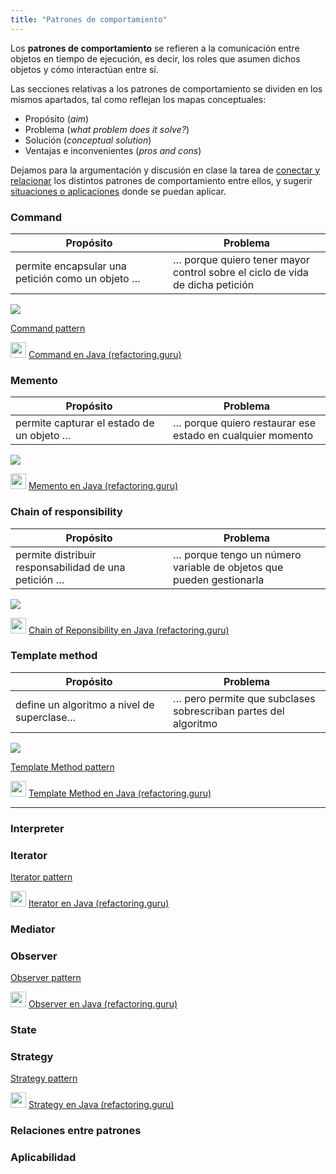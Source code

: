 ```yaml
---
title: "Patrones de comportamiento"
---
```



::: {.callout-note title="Definición"}

Los **patrones de comportamiento** se refieren a la comunicación entre objetos en tiempo de ejecución, es decir, los roles que asumen dichos objetos y cómo interactúan entre sí.

:::


Las secciones relativas a los patrones de comportamiento se dividen en los mismos apartados, tal como reflejan los mapas conceptuales:

- Propósito (*aim*)
- Problema (*what problem does it solve?*)
- Solución (*conceptual solution*)
- Ventajas e inconvenientes (*pros and cons*)

Dejamos para la argumentación y discusión en clase la tarea de [conectar y relacionar](#relaciones-entre-patrones) los distintos patrones de comportamiento entre ellos, y sugerir [situaciones o aplicaciones](#aplicabilidad) donde se puedan aplicar.



### Command



| Propósito |  Problema |
|-----------|-----------|
| permite encapsular una petición como un objeto ...  | ... porque quiero tener mayor control sobre el ciclo de vida de dicha petición |


::: column-screen-inset-right

![](../images/concept-maps/COMMAND-map.png)

:::


::: {.callout-tip icon=false title="Slide Deck"}

::: slides
[Command pattern](https://cgranell.github.io/ei1039/slides/TE8_command.html)
:::

:::


::: {.callout-tip icon=false title="Implementación"}

![](https://refactoring.guru/images/content-public/logos/logo-new.png?id=97d554614702483f31e38b32e82d8e34){width=25} [Command en Java (refactoring.guru)](https://refactoring.guru/es/design-patterns/command/java/example#lang-features)

:::


### Memento


| Propósito |  Problema |
|-----------|-----------|
| permite capturar el estado de un objeto  ...  | ... porque quiero restaurar ese estado en cualquier momento |


::: column-screen-inset-right

![](../images/concept-maps/MEMENTO-map.png)


:::

::: {.callout-tip icon=false title="Implementación"}

![](https://refactoring.guru/images/content-public/logos/logo-new.png?id=97d554614702483f31e38b32e82d8e34){width=25} [Memento en Java (refactoring.guru)](https://refactoring.guru/es/design-patterns/memento/java/example#lang-features)

:::


### Chain of responsibility

| Propósito |  Problema |
|-----------|-----------|
| permite distribuir responsabilidad de una petición ...  | ... porque tengo un número variable de objetos que pueden gestionarla |


::: column-screen-inset-right

![](../images/concept-maps/CHAIN-OF-RESPONSIBILITY-map.png)

:::

::: {.callout-tip icon=false title="Implementación"}

![](https://refactoring.guru/images/content-public/logos/logo-new.png?id=97d554614702483f31e38b32e82d8e34){width=25} [Chain of Reponsibility en Java (refactoring.guru)](https://refactoring.guru/es/design-patterns/chain-of-responsibility/java/example#lang-features)

:::


### Template method  

| Propósito |  Problema |
|-----------|-----------|
| define un algoritmo a nivel de superclase...  | ... pero permite que subclases sobrescriban partes del algoritmo |


::: column-screen-inset-right

![](../images/concept-maps/TEMPLATE-METHOD-map.png)

:::

::: {.callout-tip icon=false title="Slide Deck"}

::: slides
[Template Method pattern](https://cgranell.github.io/ei1039/slides/TE7_templatemethod.html)
:::

:::



::: {.callout-tip icon=false title="Implementación"}

![](https://refactoring.guru/images/content-public/logos/logo-new.png?id=97d554614702483f31e38b32e82d8e34){width=25} [Template Method en Java (refactoring.guru)](https://refactoring.guru/es/design-patterns/template-method/java/example#lang-features)

:::


---


### Interpreter


### Iterator



::: {.callout-tip icon=false title="Slide Deck"}

::: slides
[Iterator pattern](https://cgranell.github.io/ei1039/slides/TE8_iterator.html)
:::

:::


::: {.callout-tip icon=false title="Implementación"}

![](https://refactoring.guru/images/content-public/logos/logo-new.png?id=97d554614702483f31e38b32e82d8e34){width=25} [Iterator en Java (refactoring.guru)](https://refactoring.guru/es/design-patterns/iterator/java/example#lang-features)

:::


### Mediator





### Observer


::: {.callout-tip icon=false title="Slide Deck"}

::: slides
[Observer pattern](https://cgranell.github.io/ei1039/slides/TE6_observer.html)
:::

:::

::: {.callout-tip icon=false title="Implementación"}

![](https://refactoring.guru/images/content-public/logos/logo-new.png?id=97d554614702483f31e38b32e82d8e34){width=25} [Observer en Java (refactoring.guru)](https://refactoring.guru/es/design-patterns/observer/java/example#lang-features)

:::


### State


### Strategy

::: {.callout-tip icon=false title="Slide Deck"}

::: slides
[Strategy pattern](https://cgranell.github.io/ei1039/slides/TE7_strategy.html)
:::

:::

::: {.callout-tip icon=false title="Implementación"}

![](https://refactoring.guru/images/content-public/logos/logo-new.png?id=97d554614702483f31e38b32e82d8e34){width=25} [Strategy en Java (refactoring.guru)](https://refactoring.guru/es/design-patterns/strategy/java/example#lang-features)

:::




 
 
### Relaciones entre patrones



### Aplicabilidad


